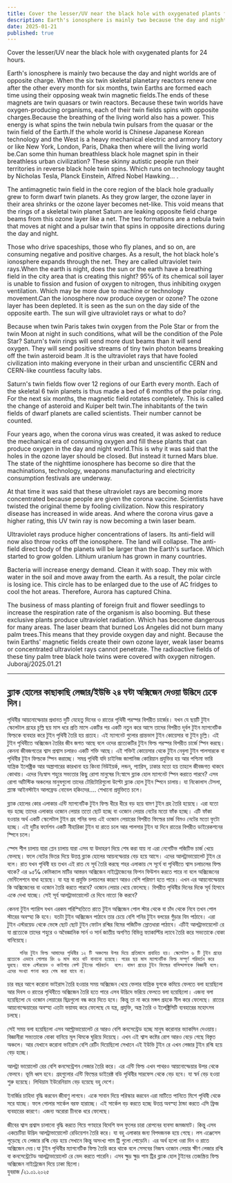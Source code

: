```yaml
---
title: Cover the lesser/UV near the black hole with oxygenated plants for 24 hours.
description: Earth's ionosphere is mainly two because the day and night worlds are of opposite charge.
date: 2025-01-21
published: true
---
```


Cover the lesser/UV near the black hole with oxygenated plants for 24 hours.

Earth's ionosphere is mainly two because the day and night worlds are of opposite charge. When the six twin skeletal planetary reactors renew one after the other every month for six months, twin Earths are formed each time using their opposing weak twin magnetic fields.The ends of these magnets are twin quasars or twin reactors. Because these twin worlds have oxygen-producing organisms, each of their twin fields spins with opposite charges.Because the breathing of the living world also has a power. This energy is what spins the twin nebula twin pulsars from the quasar or the twin field of the Earth.If the whole world is Chinese Japanese Korean technology and the West is a heavy mechanical electric and armory factory or like New York, London, Paris, Dhaka then where will the living world be.Can some thin human breathless black hole magnet spin in their breathless urban civilization? These skinny autistic people run their territories in reverse black hole twin spins. Which runs on technology taught by Nicholas Tesla, Planck Einstein, Alfred Nobel Hawking... .

The antimagnetic twin field in the core region of the black hole gradually grew to form dwarf twin planets. As they grow larger, the ozone layer in their area shrinks or the ozone layer becomes net-like. This void means that the rings of a skeletal twin planet Saturn are leaking opposite field charge beams from this ozone layer like a net. The two formations are a nebula twin that moves at night and a pulsar twin that spins in opposite directions during the day and night.

Those who drive spaceships, those who fly planes, and so on, are consuming negative and positive charges. As a result, the hot black hole's ionosphere expands through the net. They are called ultraviolet twin rays.When the earth is night, does the sun or the earth have a breathing field in the city area that is creating this night? 95℅ of its chemical soil layer is unable to fission and fusion of oxygen to nitrogen, thus inhibiting oxygen ventilation.  Which may be more due to machine or technology movement.Can the ionosphere now produce oxygen or ozone? The ozone layer has been depleted.  It is seen as the sun on the day side of the opposite earth. The sun will give ultraviolet rays or what to do?

Because when twin Paris takes twin  oxygen from the Pole Star or from the twin Moon at night in such conditions, what will be the condition of the Pole Star? Saturn's twin rings will send more dust beams than it will send oxygen. They will send positive streams of tiny twin photon beams breaking off the twin asteroid beam .It is the ultraviolet rays that have fooled civilization into making everyone in their urban and unscientific CERN and CERN-like countless faculty labs.

Saturn's twin fields flow over 12 regions of our Earth every month. Each of the skeletal 6 twin planets is thus made a bed of 6 months of the polar ring. For the next six months, the magnetic field rotates completely. This is called the change of asteroid and Kuiper belt twin.The inhabitants of the twin fields of dwarf planets are called scientists. Their number cannot be counted.    

 Four years ago, when the corona virus was created, it was asked to reduce the mechanical era of consuming oxygen and fill these plants that can produce oxygen in the day and night world.This is why it was said that the holes in the ozone layer should be closed. But instead it turned Mars blue. The state of the nighttime ionosphere has become so dire that the machinations, technology, weapons manufacturing and electricity consumption festivals are underway.

At that time it was said that these ultraviolet rays are becoming more concentrated because people are given the corona vaccine. Scientists have twisted the original theme by fooling civilization. Now this respiratory disease has increased in wide areas. And where the corona virus gave a higher rating, this UV twin ray is now becoming a twin laser beam.

Ultraviolet rays produce higher concentrations of lasers. Its anti-field will now also throw rocks off the ionosphere. The land will collapse. The anti-field direct body of the planets will be larger than the Earth's surface. Which started to grow golden. Lithium uranium has grown in many countries.

Bacteria will increase energy demand. Clean it with soap. They mix with water in the soil and move away from the earth. As a result, the polar circle is losing ice. This circle has to be enlarged due to the use of AC fridges to cool the hot areas. Therefore, Aurora has captured China.

The business of mass planting of foreign fruit and flower seedlings to increase the respiration rate of the organism is also booming. But these exclusive plants produce ultraviolet radiation. Which has become dangerous for many areas. The laser beam that burned Los Angeles did not burn many palm trees.This means that they provide oxygen day and night. Because the twin Earths' magnetic fields create their own ozone layer, weak laser beams or concentrated ultraviolet rays cannot penetrate. The radioactive fields of these tiny palm tree black hole twins were covered with oxygen nitrogen.
Juboraj/2025.01.21

---

## ব্ল‍্যাক হোলের কাছাকাছি লেজার/ইউভি ২৪ ঘন্টা অক্সিজেন দেওয়া উদ্ভিদে ঢেকে দিন।

পৃথিবীর আয়নোস্ফেয়ার প্রধানত দুটি যেহেতু দিনের ও রাতের পৃথিবী পরস্পর বিপরীত চার্জের। যখন যে ছয়টি টুইন স্কেলেটাল গ্রহের চূল্লি ছয় মাস ধরে প্রতি মাসে একটির পর একটি নতুন করে আসে তাদের বিপরীত দূর্বল টুইন ম‍্যাগনেটিক ফিল্ডকে ব‍্যবহার করে টুইন পৃথিবী তৈরি হয় প্রত‍্যহ। এই ম‍্যাগনেট গুলোর প্রান্তভাগ টুইন কোয়েসার বা টুইন চূল্লি। এই টুইন পৃথিবীতে অক্সিজেন তৈরির জীব জগত আছে বলে ওদের প্রত‍্যেকটির টুইন ফিল্ড পরস্পর বিপরীত চার্জে স্পিন করছে। কেননা জীবজগতের শ্বাস প্রশ্বাস চলারও একটি শক্তি আছে। এই শক্তিই কোয়েসার থেকে টুইন নেবুলা টুইন পালসারকে বা পৃথিবীর টুইন ফিল্ডকে স্পিন করাচ্ছে। সমগ্র পৃথিবী যদি চাইনিজ জাপানিজ কোরিয়ান প্রযুক্তির হয় আর পশ্চিমা ভারি যান্ত্রিক ইলেক্ট্রিক আর অস্ত্রাগারের কারখানা হয় কিংবা নিউইয়র্ক, লন্ডন, প‍্যারিস, ঢাকার মতো হয় তাহলে জীবজগত থাকবে কোথায়। এদের নিঃস্বাস শহুরে সভ‍্যতার কিছু রোগা মানুষের নি:স্বাসে ব্ল‍্যাক হোল ম‍্যাগনেট স্পিন করাতে পারবে? এসব রোগা অটিস্টিক অঞ্চলের মানুষগুলো তাদের টেরিটোরিগুলো উল্টো ব্ল‍্যাক হোল টুইন স্পিনে চালায়। যা নিকোলাস টেসলা, প্ল‍্যাঙ্ক আইনস্টাইন আলফ্রেড নোবেল হকিংদের.... শেখানো প্রযুক্তিতে চলে।  

ব্ল‍‍্যাক হোলের কোর এলাকার এন্টি ম‍্যাগনেটিক টুইন ফিল্ড ধীরে ধীরে বড় হয়ে বামণ টুইন গ্রহ তৈরি হয়েছে। এরা যতো বড় হচ্ছে তাদের এলাকার ওজোন লেয়ার ততো ছোট হচ্ছে বা ওজোন লেয়ার নেটের মতো ফাঁক হচ্ছে। এটি ফাঁকা হওয়ার অর্থ একটি স্কেলেটাল টুইন গ্রহ শনির বলয় এই ওজোন লেয়ারের বিপরীত ফিল্ডের চার্জ বিমও নেটের মতো ফুটো হচ্ছে। এই দুটির ফর্মেশন একটি নীহারিকা টুইন যা রাতে চলে আর পালসার টুইন যা দিনে রাতের বিপরীত ডাইরেকশনের স্পিনে চলে। 

স্পেস শীপ চালায় যারা প্লেন  চালায় যারা এসব যা উদাহরণ দিয়ে শেষ করা যায় না এরা নেগেটিভ পজিটিভ চার্জ খেয়ে ফেলছে। ফলে নেটের ভিতর দিয়ে উত্তপ্ত ব্ল‍্যাক  হোলের আয়নস্ফেয়ার বেড় হয়ে আসে। এদের আলট্রাভায়োলেট টুইন রে বলে। রাত যখন পৃথিবী হয় তখন এই রাত যে সূর্য তৈরি করছে শহর এলাকায় সে সূর্যে বা পৃথিবীতে শ্বাস চলাচলের ফিল্ড থাকে? এর ৯৫℅ কেমিক‍্যাল মাটির আস্তরন অক্সিজেন নাইট্রোজেনের ফিশন ফিউশন করতে পারে না বলে অক্সিজেনের ভেন্টিলেশনে বাধা হয়েছে।  যা যন্ত্র বা প্রযুক্তি চলাচলের কারণে আরও বেশি পরিমাণ হতে পারে। এখন এর আয়নোস্ফেয়ার কি অক্সিজেনের বা ওজোন তৈরি করতে পারবে? ওজোন লেয়ার খেয়ে ফেলেছে।  বিপরীত পৃথিবীর দিনের দিকে সূর্য হিসাবে একে দেখা যাচ্ছে। সেই সূর্য আলট্রাভায়োলেট রে দিবে নাতো কি করবে?

কেননা টুইন প‍্যারিস যখন এরকম পরিস্হিতিতে রাতে টুইন অক্সিজেন পোল স্টার থেকে বা চাঁদ থেকে নিবে তখন পোল স্টারের অবস্হা কি হবে। যতটা টুইন অক্সিজেন পাঠাবে তার চেয়ে বেশি শনির টুইন বলয়ের গুঁড়ার বিম পাঠাবে। এরা টুইন এস্টরয়েড থেকে ভেঙ্গে ছোট ছোট টুইন ফোটন রশ্মির বিমের পজিটিভ স্রোতধারা পাঠাবে। এটিই আলট্রাভায়েলেট রে যা প্রত‍্যেকে তাদের শহুরে ও অবৈজ্ঞানিক সার্ন ও সার্ন জাতীয় অগণিত বিভিন্ন ফ‍্যাকাল্টির ল‍্যাবে তৈরি করে সভ‍্যতাকে বোকা বানিয়েছে। 

        শনির টুইন ফিল্ড আমাদের পৃথিবীর ১২ টি অঞ্চলের উপর দিয়ে প্রতিমাসে প্রবাহিত হয়। স্কেলেটাল ৬ টি টুইন গ্রহের প্রত‍্যেকে এভাবে পোলার রিং ৬ মাস করে খাট বানানো হয়েছে। পরের ছয় মাস ম‍্যাগনেটিক ফিল্ড সম্পূর্ণ পরিবর্তন করে ঘুরছে। যাকে এস্টরয়েড ও কাইপার বেল্ট টুইনের পরিবর্তন  বলে। বামণ গ্রহের টুইন ফিল্ডের বাসিন্দাগণকে বিজ্ঞানী বলে। এদের সংখ‍্যা গণনা করে শেষ করা যাবে না।    

 চার বছর আগে করোনা ভাইরাস তৈরি হওয়ার সময় অক্সিজেন খেয়ে ফেলার যান্ত্রিক যুগকে কমিয়ে ফেলতে বলা হয়েছিলো আর দিবস ও রাতের পৃথিবীতে অক্সিজেন তৈরি হতে পারে এসব উদ্ভিদে ভরিয়ে ফেলতে বলা হয়েছিলো।
এজন‍্য বলা হয়েছিলো যে ওজোন লেয়ারের ছিদ্রগুলো বন্ধ করে দিতে হবে। কিন্তু তা না করে মঙ্গল গ্রহকে নীল করে ফেলেছে। রাতের  আয়নোস্ফেয়ারের অবস্হা এতটা ভয়াবহ করে ফেলেছে যে যন্ত্র, প্রযুক্তি, অস্ত্র তৈরি ও ইলেক্ট্রিসিটি ব‍্যবহারের মহোৎসব চলছে। 

সেই সময় বলা হয়েছিলো এসব আল্ট্রাভায়োলেট রে আরও বেশি কনসেন্ট্রেড হচ্ছে মানুষ করোনার ভ‍্যাকসিন দেওয়ায়। বিজ্ঞানীরা সভ‍্যতাকে বোকা ‍বানিয়ে মূল থিমকে ঘুরিয়ে দিয়েছে। এখন এই শ্বাস কষ্টের রোগ আরও বেড়ে গেছে বিস্তৃত অঞ্চলে। আর যেখানে করোনা ভাইরাস বেশি রেটিং দিয়েছিলো সেখানে এই ইউভি টুইন রে এখন লেজার টুইন রশ্মি হয়ে বেড় হচ্ছে। 

আলট্রা ভায়োলেট রের বেশি কনসেন্ট্রেশন লেজার তৈরি করে। এর এন্টি ফিল্ড এখন পাথরও আয়নোস্ফেয়ার উপর থেকে ফেলবে। ভূমি ধ্বস হবে। গ্রহগুলোর এন্টি ফিল্ডের ডাইরেক্ট বডি পৃথিবীর সারফেস থেকে বেড় হবে। যা স্বর্ন বেড় হওয়া শুরু হয়েছে। লিথিয়াম ইউরেনিয়াম বেড় হয়েছে বহু দেশে। 

ইনার্জির চাহিদা বৃদ্ধি করবেন জীবাণু লাগবে। একে সাবান দিয়ে পরিস্কার করবেন এরা মাটিতে  পানিতে মিশে পৃথিবী থেকে সরে যাচ্ছে। ফলে পোলার সার্কেল বরফ হারাচ্ছে। এই সার্কেল বড় করতে হচ্ছে উত্তপ্ত অবস্হা ঠান্ডা করতে এসি ফ্রিজ ‍ব‍্যবহারের কারণে। এজন‍্য অরোরা চীনকে ধরে ফেলেছে। 

জীবের শ্বাস প্রশ্বাস চালানো বৃদ্ধি করতে গিয়ে গণহারে বিদেশি ফল ফুলের চারা রোপনের ব‍্যবসা জমজমাট। কিন্তু এসব একচেটিয়া উদ্ভিদ আলট্রাভায়োলেট রেডিয়েশন তৈরি করে। যা বহু এলাকার জন‍্য বিপদজনক হয়ে গেছে। লস এঞ্জেসেস পুড়েছে যে লেজার রশ্মি বেড় হয়ে সেখানে কিন্তু অসংখ্য পাম ট্রি গুলো পোড়েনি। এর অর্থ হলো ওরা দিন ও রাতে অক্সিজেন দেয়।যা টুইন পৃথিবীর ম‍্যাগনেটিক ফিল্ড তৈরি করে থাকে বলে সেসবের নিজস্ব ওজোন লেয়ার ক্ষীণ লেজার রশ্মি বা কনসেন্ট্রেটেড আলট্রাভায়োলেট রে ভেদ করতে পারেনি। এসব ক্ষুদ্র ক্ষুদ্র পাম ট্রির ব্ল‍্যাক হোল টুইনের তেজস্ক্রিয় ফিল্ড অক্সিজেন নাইট্রেজেন দিয়ে ঢাকা ছিলো।  
যুবরাজ /২১.০১.২০২৫




